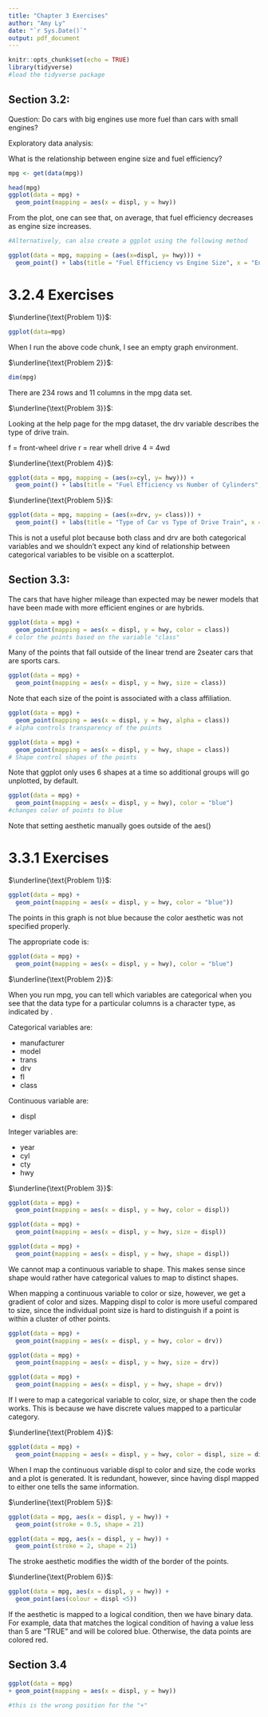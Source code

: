 ---
title: "Chapter 3 Exercises"
author: "Amy Ly"
date: "`r Sys.Date()`"
output: pdf_document
---

```{r setup, include=FALSE}
knitr::opts_chunk$set(echo = TRUE)
library(tidyverse)
#load the tidyverse package
```


## Section 3.2:

Question: Do cars with big engines use more fuel than cars with small engines? 

Exploratory data analysis: 

What is the relationship between engine size and fuel efficiency? 

```{r}
mpg <- get(data(mpg))

head(mpg)
ggplot(data = mpg) + 
  geom_point(mapping = aes(x = displ, y = hwy))

```

From the plot, one can see that, on average, that fuel efficiency decreases as engine size increases. 

```{r}
#Alternatively, can also create a ggplot using the following method

ggplot(data = mpg, mapping = (aes(x=displ, y= hwy))) + 
  geom_point() + labs(title = "Fuel Efficiency vs Engine Size", x = "Engine Size", y = "Fuel Efficiency")
```


# 3.2.4 Exercises

$\underline{\text{Problem 1}}$: 

```{r}
ggplot(data=mpg)
```

When I run the above code chunk, I see an empty graph environment. 

$\underline{\text{Problem 2}}$: 

```{r}
dim(mpg)

```
There are 234 rows and 11 columns in the mpg data set.

$\underline{\text{Problem 3}}$: 

Looking at the help page for the mpg dataset, the drv variable describes the type of drive train. 

f = front-wheel drive
r = rear whell drive
4 = 4wd

$\underline{\text{Problem 4}}$:

```{r}
ggplot(data = mpg, mapping = (aes(x=cyl, y= hwy))) + 
  geom_point() + labs(title = "Fuel Efficiency vs Number of Cylinders", x = "Number of Cylinders", y = "Fuel Efficiency")
```

$\underline{\text{Problem 5}}$:

```{r}
ggplot(data = mpg, mapping = (aes(x=drv, y= class))) + 
  geom_point() + labs(title = "Type of Car vs Type of Drive Train", x = "Number of Drive Train", y = "Type of Car")
```

This is not a useful plot because both class and drv are both categorical variables and we shouldn't expect any kind of relationship between categorical variables to be visible on a scatterplot. 

## Section 3.3:

The cars that have higher mileage than expected may be newer models that have been made with more efficient engines or are hybrids. 

```{r}
ggplot(data = mpg) + 
  geom_point(mapping = aes(x = displ, y = hwy, color = class))
# color the points based on the variable "class"
```
Many of the points that fall outside of the linear trend are 2seater cars that are sports cars. 

```{r}
ggplot(data = mpg) + 
  geom_point(mapping = aes(x = displ, y = hwy, size = class))
```
Note that each size of the point is associated with a class affiliation. 

```{r}

ggplot(data = mpg) + 
  geom_point(mapping = aes(x = displ, y = hwy, alpha = class))
# alpha controls transparency of the points

ggplot(data = mpg) + 
  geom_point(mapping = aes(x = displ, y = hwy, shape = class))
# Shape control shapes of the points
```
Note that ggplot only uses 6 shapes at a time so additional groups will go unplotted, by default. 

```{r}
ggplot(data = mpg) + 
  geom_point(mapping = aes(x = displ, y = hwy), color = "blue")
#changes color of points to blue
```

Note that setting aesthetic manually goes outside of the aes()

# 3.3.1 Exercises

$\underline{\text{Problem 1}}$: 

```{r}
ggplot(data = mpg) + 
  geom_point(mapping = aes(x = displ, y = hwy, color = "blue"))
```

The points in this graph is not blue because the color aesthetic was not specified properly.

The appropriate code is: 

```{r}
ggplot(data = mpg) + 
  geom_point(mapping = aes(x = displ, y = hwy), color = "blue")
```

$\underline{\text{Problem 2}}$:

When you run mpg, you can tell which variables are categorical when you see that the data type for a particular columns is a character type, as indicated by <chr>.

Categorical variables are: 

* manufacturer
* model
* trans
* drv
* fl
* class

Continuous variable are: 

* displ

Integer variables are: 

* year
* cyl
* cty
* hwy

$\underline{\text{Problem 3}}$:

```{r, error=TRUE}
ggplot(data = mpg) + 
  geom_point(mapping = aes(x = displ, y = hwy, color = displ))

ggplot(data = mpg) + 
  geom_point(mapping = aes(x = displ, y = hwy, size = displ))

ggplot(data = mpg) + 
  geom_point(mapping = aes(x = displ, y = hwy, shape = displ))
```
We cannot map a continuous variable to shape. This makes sense since shape would rather have categorical values to map to distinct shapes.

When mapping a continuous variable to color or size, however, we get a gradient of color and sizes. Mapping displ to color is more useful compared to size, since the individual point size is hard to distinguish if a point is within a cluster of other points. 


```{r}
ggplot(data = mpg) + 
  geom_point(mapping = aes(x = displ, y = hwy, color = drv))

ggplot(data = mpg) + 
  geom_point(mapping = aes(x = displ, y = hwy, size = drv))

ggplot(data = mpg) + 
  geom_point(mapping = aes(x = displ, y = hwy, shape = drv))
```
If I were to map a categorical variable to color, size, or shape then the code works. This is because we have discrete values mapped to a particular category.

$\underline{\text{Problem 4}}$:

```{r}
ggplot(data = mpg) + 
  geom_point(mapping = aes(x = displ, y = hwy, color = displ, size = displ))
```

When I map the continuous variable displ to color and size, the code works and a plot is generated. It is redundant, however, since having displ mapped to either one tells the same information. 

$\underline{\text{Problem 5}}$:

```{r}
ggplot(data = mpg, aes(x = displ, y = hwy)) + 
  geom_point(stroke = 0.5, shape = 21)

ggplot(data = mpg, aes(x = displ, y = hwy)) + 
  geom_point(stroke = 2, shape = 21)
```
The stroke aesthetic modifies the width of the border of the points. 

$\underline{\text{Problem 6}}$:

```{r}
ggplot(data = mpg, aes(x = displ, y = hwy)) + 
  geom_point(aes(colour = displ <5))

```

If the aesthetic is mapped to a logical condition, then we have binary data. For example, data that matches the logical condition of having a value less than 5 are "TRUE" and will be colored blue. Otherwise, the data points are colored red. 

## Section 3.4

```{r, error = TRUE}

ggplot(data = mpg) 
+ geom_point(mapping = aes(x = displ, y = hwy))

#this is the wrong position for the "+"

```


